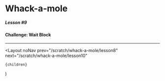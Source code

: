 
# Whack-a-mole

##### Lesson #9

#### Challenge: Wait Block

---

<YouTubeEmbed videoId="TWcGH9U8KB8" />

  <Layout
    noNav
    prev="/scratch/whack-a-mole/lesson8"
    next="/scratch/whack-a-mole/lesson10"
  >
    {children}
  </Layout>
)
